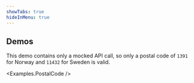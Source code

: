 ```yaml
---
showTabs: true
hideInMenu: true
---
```



## Demos

This demo contains only a mocked API call, so only a postal code of `1391` for Norway and `11432` for Sweden is valid.

<Examples.PostalCode />
